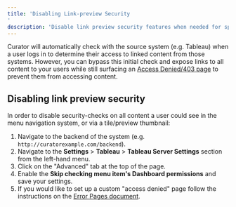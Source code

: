 ---
title: 'Disabling Link-preview Security
'
description: 'Disable link preview security features when needed for specific use cases or legacy browser compatibility.'
---

Curator will automatically check with the source system (e.g. Tableau) when a user logs in to determine their
access to linked content from those systems.  However, you can bypass this initial check and expose links to
all content to your users while still surfacing an
[Access Denied/403 page](/site_content_design/user_notifications_and_email/error_pages)
to prevent them from accessing content.

## Disabling link preview security

In order to disable security-checks on all content a user could see in the menu navigation system, or via a
tile/preview thumbnail:

1. Navigate to the backend of the system (e.g. `http://curatorexample.com/backend`).
2. Navigate to the **Settings** > **Tableau** > **Tableau Server Settings** section from the left-hand menu.
3. Click on the "Advanced" tab at the top of the page.
4. Enable the **Skip checking menu item's Dashboard permissions** and save your settings.
5. If you would like to set up a custom "access denied" page follow the instructions on the [Error Pages document](/site_content_design/user_notifications_and_email/error_pages).
